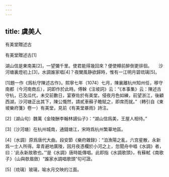 ```yaml
---
---
---
```

title: 虞美人
---




有美堂贈述古

有美堂贈述古[1]





湖山信是東南美[2]，一望彌千里。使君能得幾回來？便使樽前醉倒更徘徊。　　沙河塘裏燈初上[3]，水調誰家唱[4]？夜闌風静欲歸時，惟有一江明月碧琉璃[5]。

[1]題一作《爲杭守陳述古作》。熙寧七年（1074）七月，陳襄離杭州知州任，移守南都（今河南商丘），詞即作於此時。傅榦《注坡詞》云：“《本事集》云：陳述古守杭，已及瓜代，未交前數日，宴寮佐於有美堂。侵夜月色如練，前望浙江，後顧西湖，沙河塘正出其下，陳公慨然，請貳車蘇子瞻賦之，即席而就。”（轉引自《東坡樂府箋》卷一）有美堂，見前《有美堂暴雨》詩注。

[2]〔湖山句〕魏萬《金陵酬李翰林謫仙子》：“湖山信爲美，王屋人相待。”

[3]〔沙河塘〕在杭州城南，通錢塘江，宋時爲杭州繁華地區。

[4]〔水調〕原爲唐代大曲。段安節《樂府雜録》：“洎漁陽之亂，六宫星散，永新爲一士人所得。韋青避地廣陵，因月夜憑欄於小河之上，忽聞舟中唱《水調》者，曰：‘此永新故歌也。’”是《水調》唐時能傳唱。此即指《水調歌頭》，有蘇軾《南歌子》（山與欹眉斂）“誰家水調唱歌頭”句可證。

[5]〔琉璃〕玻璃，喻水月交映的江面。